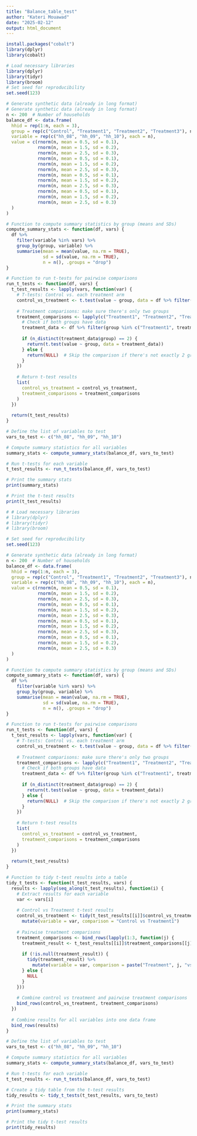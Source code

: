 ```yaml
---
title: "Balance_table_test"
author: "Kateri Mouawad"
date: "2025-02-12"
output: html_document
---
```


```r
install.packages("cobalt")
library(dplyr)
library(cobalt)


```


```r

# Load necessary libraries
library(dplyr)
library(tidyr)
library(broom)
# Set seed for reproducibility
set.seed(123)

# Generate synthetic data (already in long format)
# Generate synthetic data (already in long format)
n <- 200  # Number of households
balance_df <- data.frame(
  hhid = rep(1:n, each = 3),
  group = rep(c("Control", "Treatment1", "Treatment2", "Treatment3"), n),
  variable = rep(c("hh_08", "hh_09", "hh_10"), each = n),
  value = c(rnorm(n, mean = 0.5, sd = 0.1),
            rnorm(n, mean = 1.5, sd = 0.2),
            rnorm(n, mean = 2.5, sd = 0.3),
            rnorm(n, mean = 0.5, sd = 0.1),
            rnorm(n, mean = 1.5, sd = 0.2),
            rnorm(n, mean = 2.5, sd = 0.3),
            rnorm(n, mean = 0.5, sd = 0.1),
            rnorm(n, mean = 1.5, sd = 0.2),
            rnorm(n, mean = 2.5, sd = 0.3),
            rnorm(n, mean = 0.5, sd = 0.1),
            rnorm(n, mean = 1.5, sd = 0.2),
            rnorm(n, mean = 2.5, sd = 0.3)
  )
)

# Function to compute summary statistics by group (means and SDs)
compute_summary_stats <- function(df, vars) {
  df %>%
    filter(variable %in% vars) %>%
    group_by(group, variable) %>%
    summarise(mean = mean(value, na.rm = TRUE),
              sd = sd(value, na.rm = TRUE),
              n = n(), .groups = "drop")
}

# Function to run t-tests for pairwise comparisons
run_t_tests <- function(df, vars) {
  t_test_results <- lapply(vars, function(var) {
    # T-tests: Control vs. each treatment arm
    control_vs_treatment <- t.test(value ~ group, data = df %>% filter(group %in% c("Control", "Treatment1"), variable == var))
    
    # Treatment comparisons: make sure there's only two groups
    treatment_comparisons <- lapply(c("Treatment1", "Treatment2", "Treatment3"), function(treatment_group) {
      # Check if both groups have data
      treatment_data <- df %>% filter(group %in% c("Treatment1", treatment_group), variable == var)
      
      if (n_distinct(treatment_data$group) == 2) {
        return(t.test(value ~ group, data = treatment_data))
      } else {
        return(NULL)  # Skip the comparison if there's not exactly 2 groups
      }
    })
    
    # Return t-test results
    list(
      control_vs_treatment = control_vs_treatment,
      treatment_comparisons = treatment_comparisons
    )
  })
  
  return(t_test_results)
}

# Define the list of variables to test
vars_to_test <- c("hh_08", "hh_09", "hh_10")

# Compute summary statistics for all variables
summary_stats <- compute_summary_stats(balance_df, vars_to_test)

# Run t-tests for each variable
t_test_results <- run_t_tests(balance_df, vars_to_test)

# Print the summary stats
print(summary_stats)

# Print the t-test results
print(t_test_results)

```


```r
# # Load necessary libraries
# library(dplyr)
# library(tidyr)
# library(broom)

# Set seed for reproducibility
set.seed(123)

# Generate synthetic data (already in long format)
n <- 200  # Number of households
balance_df <- data.frame(
  hhid = rep(1:n, each = 3),
  group = rep(c("Control", "Treatment1", "Treatment2", "Treatment3"), n),
  variable = rep(c("hh_08", "hh_09", "hh_10"), each = n),
  value = c(rnorm(n, mean = 0.5, sd = 0.1),
            rnorm(n, mean = 1.5, sd = 0.2),
            rnorm(n, mean = 2.5, sd = 0.3),
            rnorm(n, mean = 0.5, sd = 0.1),
            rnorm(n, mean = 1.5, sd = 0.2),
            rnorm(n, mean = 2.5, sd = 0.3),
            rnorm(n, mean = 0.5, sd = 0.1),
            rnorm(n, mean = 1.5, sd = 0.2),
            rnorm(n, mean = 2.5, sd = 0.3),
            rnorm(n, mean = 0.5, sd = 0.1),
            rnorm(n, mean = 1.5, sd = 0.2),
            rnorm(n, mean = 2.5, sd = 0.3)
  )
)

# Function to compute summary statistics by group (means and SDs)
compute_summary_stats <- function(df, vars) {
  df %>%
    filter(variable %in% vars) %>%
    group_by(group, variable) %>%
    summarise(mean = mean(value, na.rm = TRUE),
              sd = sd(value, na.rm = TRUE),
              n = n(), .groups = "drop")
}

# Function to run t-tests for pairwise comparisons
run_t_tests <- function(df, vars) {
  t_test_results <- lapply(vars, function(var) {
    # T-tests: Control vs. each treatment arm
    control_vs_treatment <- t.test(value ~ group, data = df %>% filter(group %in% c("Control", "Treatment1"), variable == var))
    
    # Treatment comparisons: make sure there's only two groups
    treatment_comparisons <- lapply(c("Treatment1", "Treatment2", "Treatment3"), function(treatment_group) {
      # Check if both groups have data
      treatment_data <- df %>% filter(group %in% c("Treatment1", treatment_group), variable == var)
      
      if (n_distinct(treatment_data$group) == 2) {
        return(t.test(value ~ group, data = treatment_data))
      } else {
        return(NULL)  # Skip the comparison if there's not exactly 2 groups
      }
    })
    
    # Return t-test results
    list(
      control_vs_treatment = control_vs_treatment,
      treatment_comparisons = treatment_comparisons
    )
  })
  
  return(t_test_results)
}

# Function to tidy t-test results into a table
tidy_t_tests <- function(t_test_results, vars) {
  results <- lapply(seq_along(t_test_results), function(i) {
    # Extract results for each variable
    var <- vars[i]
    
    # Control vs Treatment t-test results
    control_vs_treatment <- tidy(t_test_results[[i]]$control_vs_treatment) %>%
      mutate(variable = var, comparison = "Control vs Treatment1")
    
    # Pairwise treatment comparisons
    treatment_comparisons <- bind_rows(lapply(1:3, function(j) {
      treatment_result <- t_test_results[[i]]$treatment_comparisons[[j]]
      
      if (!is.null(treatment_result)) {
        tidy(treatment_result) %>%
          mutate(variable = var, comparison = paste("Treatment", j, "vs Treatment", j+1))
      } else {
        NULL
      }
    }))
    
    # Combine control vs treatment and pairwise treatment comparisons
    bind_rows(control_vs_treatment, treatment_comparisons)
  })
  
  # Combine results for all variables into one data frame
  bind_rows(results)
}

# Define the list of variables to test
vars_to_test <- c("hh_08", "hh_09", "hh_10")

# Compute summary statistics for all variables
summary_stats <- compute_summary_stats(balance_df, vars_to_test)

# Run t-tests for each variable
t_test_results <- run_t_tests(balance_df, vars_to_test)

# Create a tidy table from the t-test results
tidy_results <- tidy_t_tests(t_test_results, vars_to_test)

# Print the summary stats
print(summary_stats)

# Print the tidy t-test results
print(tidy_results)

```













